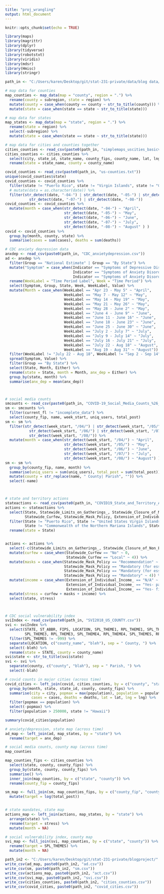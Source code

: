---
title: "proj_wrangling"
output: html_document
---

```{r setup, include=FALSE}
knitr::opts_chunk$set(echo = TRUE)
```

```{r more_setup}
library(maps)
library(magrittr)
library(dplyr)
library(tidyverse)
library(robotstxt)
library(viridis)
library(mdsr)
library(Hmisc)
library(stringr)

path_in <- "C:/Users/karen/Desktop/git/stat-231-private/data/blog data/"
```


```{r map_data}
# map data for counties
map_counties <- map_data(map = "county", region = ".") %>%
  rename(county = subregion, state = region) %>%
  mutate(county = case_when(county == county ~ str_to_title(county))) %>%
  mutate(state = case_when(state == state ~ str_to_title(state)))

# map data for states
map_states <- map_data(map = "state", region = ".") %>%
  rename(state = region) %>%
  select(-subregion) %>%
  mutate(state = case_when(state == state ~ str_to_title(state)))

# map data for cities and counties together
cities_counties <- read_csv(paste0(path_in, "simplemaps_uscities_basicv1.7/uscities.csv"))
cities_counties <- cities_counties %>%
  select(city, state_id, state_name, county_fips, county_name, lat, lng, population, density) %>%
  rename(state = state_name, county = county_name)
```


```{r covid_data}
covid_counties <- read_csv(paste0(path_in, "us-counties.txt"))
unique(covid_counties$state)
covid_counties <- covid_counties %>%
  filter(state != "Puerto Rico", state != "Virgin Islands", state != "Guam", state != "Northern Mariana Islands") %>%
  # mutate(data = as.character(date)) %>%
  filter(str_detect(date, "-04-") | str_detect(date, "-05-") | str_detect(date, "-06-") |
           str_detect(date, "-07-") | str_detect(date, "-08-"))
covid_counties <- covid_counties %>%
  mutate(month = case_when(str_detect(date, "-04-") ~ "April",
                           str_detect(date, "-05-") ~ "May",
                           str_detect(date, "-06-") ~ "June",
                           str_detect(date, "-07-") ~ "July",
                           str_detect(date, "-08-") ~ "August" ) )
covid <- covid_counties %>%
  group_by(month, county, state) %>%
  summarise(cases = sum(cases), deaths = sum(deaths))
```


```{r social_data}
# CDC anxiety depression data
anxdep <- read_csv(paste0(path_in, "CDC_anxietydepression.csv"))
ad <- anxdep %>%
  filter(Group == "National Estimate" | Group == "By State") %>%
  mutate("Symptom" = case_when(Indicator == "Symptoms of Depressive Disorder" ~ "Depression",
                               Indicator == "Symptoms of Anxiety Disorder" ~ "Anxiety",
                               Indicator == "Symptoms of Anxiety Disorder or Depressive Disorder" ~ "Either")) %>%
  rename(WeekLabel = "Time Period Label", Week = "Time Period") %>%
  select(Symptom, Group, State, Week, WeekLabel, Value) %>%
  mutate(Month = case_when(WeekLabel == "Apr 23 - May 5" ~ "April",
                           WeekLabel == "May 7 - May 12" ~ "May",
                           WeekLabel == "May 14 - May 19" ~ "May",
                           WeekLabel == "May 21 - May 26" ~ "May",
                           WeekLabel == "May 28 - June 2" ~ "May",
                           WeekLabel == "June 4 - June 9" ~ "June",
                           WeekLabel == "June 11 - June 16" ~ "June",
                           WeekLabel == "June 18 - June 23" ~ "June",
                           WeekLabel == "June 25 - June 30" ~ "June",
                           WeekLabel == "July 2 - July 7" ~ "July",
                           WeekLabel == "July 9 - July 14" ~ "July",
                           WeekLabel == "July 16 - July 21" ~ "July",
                           WeekLabel == "July 22 - Aug 18" ~ "August",
                           WeekLabel == "Aug 19 - Aug 31" ~ "August")) %>%
  filter(WeekLabel != "July 22 - Aug 18", WeekLabel != "Sep 2 - Sep 14") %>%
  spread(Symptom, Value) %>%
  filter(Group == "By State") %>%
  select(State, Month, Either) %>%
  rename(state = State, month = Month, anx_dep = Either) %>%
  group_by(state, month) %>%
  summarise(anx_dep = mean(anx_dep))



# social media counts
smcounts <- read_csv(paste0(path_in, "COVID-19_Social_Media_Counts_%26_Sentiment.csv"))
sm <- smcounts %>%
  filter(current_fl != "incomplete_data") %>%
  select(county_fip, name, week_start, uniq_users, total_post)
sm <- sm %>%
  filter(str_detect(week_start, "/04/") | str_detect(week_start, "/05/") |
           str_detect(week_start, "/06/") | str_detect(week_start, "/07/") | 
           str_detect(week_start, "/08/")) %>%
  mutate(month = case_when(str_detect(week_start, "/04/") ~ "April",
                           str_detect(week_start, "/05/") ~ "May",
                           str_detect(week_start, "/06/") ~ "June",
                           str_detect(week_start, "/07/") ~ "July",
                           str_detect(week_start, "/08/") ~ "August") )
sm <- sm %>%
  group_by(county_fip, name, month) %>%
  summarise(uniq_users = sum(uniq_users), total_post = sum(total_post)) %>%
  mutate(county = str_replace(name, " County| Parish", "")) %>%
  select(-name)



# state and territory actions
stateactions <- read_csv(paste0(path_in, "COVID19_State_and_Territory_Actions_Download.csv"))
actions <- stateactions %>%
  select(State, Statewide_Limits_on_Gatherings_, Statewide_Closure_of_Non_Essent,
         Statewide_Curfew, Statewide_Mask_Policy, Extension_of_Individual_Income_) %>%
  filter(State != "Puerto Rico", State != "United States Virgin Islands", State != "Guam",
         State != "Commonwealth of the Northern Mariana Islands", State != "American Samoa") %>%
  rename(state = State)


actions <- actions %>%
  select(-c(Statewide_Limits_on_Gatherings_, Statewide_Closure_of_Non_Essent)) %>%
  mutate(curfew = case_when(Statewide_Curfew == "No" ~ 0,
                            Statewide_Curfew == "Local" ~ 4)) %>%
  mutate(masks = case_when(Statewide_Mask_Policy == "Recommendation" ~ 1,
                           Statewide_Mask_Policy == "Mandatory (for essential business employees)" ~ 2,
                           Statewide_Mask_Policy == "Mandatory (for essential business employees and patrons while on premises)" ~ 3,
                           Statewide_Mask_Policy == "Mandatory" ~ 4)) %>%
  mutate(income = case_when(Extension_of_Individual_Income_ == "N/A" ~ 4,
                            Extension_of_Individual_Income_ == "Yes- payment only" ~ 3,
                            Extension_of_Individual_Income_ == "Yes- filing and payment" ~ 2)) %>%
  mutate(stress = curfew + masks + income) %>%
  select(state, stress)



# CDC social vulnerability index
sviIndex <- read_csv(paste0(path_in, "SVI2018_US_COUNTY.csv"))
svi <- sviIndex %>%
  select(STATE, ST_ABBR, FIPS, LOCATION, SPL_THEME1, RPL_THEME1, SPL_THEME2, RPL_THEME2,
         SPL_THEME3, RPL_THEME3, SPL_THEME4, RPL_THEME4, SPL_THEMES, RPL_THEMES) %>%
  filter(SPL_THEMES != -999) %>%
  separate(LOCATION, c("county_name", "bleh"), sep = " County, ") %>%
  select(-bleh) %>%
  rename(state = STATE, county = county_name)
svi$state <- str_to_title(svi$state)
svi <- svi %>%
  separate(county, c("county", "blah"), sep = " Parish, ") %>%
  select(-blah)
```


```{r joining_dfs}
# covid counts in major cities (across time)
covid_cities <- left_join(covid, cities_counties, by = c("county", "state")) %>%
  group_by(month, state, state_id, county, county_fips) %>%
  summarise(city = city, popmax = max(population), population = population,
            cases = cases, deaths = deaths, lat = lat, lng = lng) %>%
  filter(popmax == population) %>%
  select(-popmax) %>%
  filter(population > 250000, state != "Hawaii")

summary(covid_cities$population)

# anxiety/depression, state map (across time)
ad_map <- left_join(ad, map_states, by = "state") %>%
  rename(target = anx_dep)

# social media counts, county map (across time)
map_counties

map_counties_fips <- cities_counties %>%
  select(state, county, county_fips) %>%
  group_by(state, county, county_fips) %>%
  summarise() %>%
  inner_join(map_counties, by = c("state", "county")) %>%
  rename(county_fip = county_fips)

sm_map <- full_join(sm, map_counties_fips, by = c("county_fip", "county")) %>%
  mutate(target = log(total_post))


# state mandates, state map
actions_map <- left_join(actions, map_states, by = "state") %>%
  arrange(state) %>%
  rename(target = stress) %>%
  mutate(month = NA)

# social vulnerability index, county map
svi_map <- full_join(svi, map_counties, by = c("state", "county")) %>%
  rename(target = SPL_THEMES) %>%
  mutate(month = NA)
```


```{r}
path_in2 <- "C:/Users/karen/Desktop/git/stat-231-private/blogproject/"
write_csv(ad_map, paste0(path_in2, "ad.csv"))
write_csv(sm, paste0(path_in2, "sm.csv"))
write_csv(actions_map, paste0(path_in2, "act.csv"))
write_csv(svi_map, paste0(path_in2, "svi.csv"))
write_csv(cities_counties, paste0(path_in2, "cities_counties.csv"))
write_csv(covid_cities, paste0(path_in2, "covid_cities.csv"))
```















